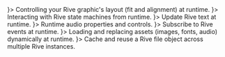 <CardGroup cols={2}>
  <Card title="Layout" href="/runtimes/layout"  icon={<svg xmlns="http://www.w3.org/2000/svg" height="100%" fill="none" viewBox="0 0 16 16" class="size-4 text-gray-500/80 dark:text-gray-400" aria-hidden="true"><path fill="currentColor" fill-rule="evenodd" d="M8.036 1v4.178c0 1.034.839 1.873 1.873 1.873h4.003v6.178a1.77 1.77 0 0 1-1.77 1.77H3.858a1.77 1.77 0 0 1-1.771-1.77V2.771A1.77 1.77 0 0 1 3.857 1zm1.25.145v4.033c0 .345.279.624.623.624h3.889a1.8 1.8 0 0 0-.377-.597L11.618 3.32 9.842 1.525a1.8 1.8 0 0 0-.557-.38" clip-rule="evenodd"></path></svg>}>
    Controlling your Rive graphic's layout (fit and alignment) at runtime.
  </Card>
  <Card title="State Machine" href="/runtimes/state-machines"  icon={<svg xmlns="http://www.w3.org/2000/svg" height="100%" fill="none" viewBox="0 0 16 16" class="size-4 text-gray-500/80 dark:text-gray-400" aria-hidden="true"><path fill="currentColor" fill-rule="evenodd" d="M8.036 1v4.178c0 1.034.839 1.873 1.873 1.873h4.003v6.178a1.77 1.77 0 0 1-1.77 1.77H3.858a1.77 1.77 0 0 1-1.771-1.77V2.771A1.77 1.77 0 0 1 3.857 1zm1.25.145v4.033c0 .345.279.624.623.624h3.889a1.8 1.8 0 0 0-.377-.597L11.618 3.32 9.842 1.525a1.8 1.8 0 0 0-.557-.38" clip-rule="evenodd"></path></svg>}>
    Interacting with Rive state machines from runtime.
  </Card>
  <Card title="Text" href="/runtimes/text"  icon={<svg xmlns="http://www.w3.org/2000/svg" height="100%" fill="none" viewBox="0 0 16 16" class="size-4 text-gray-500/80 dark:text-gray-400" aria-hidden="true"><path fill="currentColor" fill-rule="evenodd" d="M8.036 1v4.178c0 1.034.839 1.873 1.873 1.873h4.003v6.178a1.77 1.77 0 0 1-1.77 1.77H3.858a1.77 1.77 0 0 1-1.771-1.77V2.771A1.77 1.77 0 0 1 3.857 1zm1.25.145v4.033c0 .345.279.624.623.624h3.889a1.8 1.8 0 0 0-.377-.597L11.618 3.32 9.842 1.525a1.8 1.8 0 0 0-.557-.38" clip-rule="evenodd"></path></svg>}>
    Update Rive text at runtime.
  </Card>
  <Card title="Playing Audio" href="/runtimes/playing-audio"  icon={<svg xmlns="http://www.w3.org/2000/svg" height="100%" fill="none" viewBox="0 0 16 16" class="size-4 text-gray-500/80 dark:text-gray-400" aria-hidden="true"><path fill="currentColor" fill-rule="evenodd" d="M8.036 1v4.178c0 1.034.839 1.873 1.873 1.873h4.003v6.178a1.77 1.77 0 0 1-1.77 1.77H3.858a1.77 1.77 0 0 1-1.771-1.77V2.771A1.77 1.77 0 0 1 3.857 1zm1.25.145v4.033c0 .345.279.624.623.624h3.889a1.8 1.8 0 0 0-.377-.597L11.618 3.32 9.842 1.525a1.8 1.8 0 0 0-.557-.38" clip-rule="evenodd"></path></svg>}>
    Runtime audio properties and controls.
  </Card>
    <Card title="Rive Events" href="/runtimes/rive-events"  icon={<svg xmlns="http://www.w3.org/2000/svg" height="100%" fill="none" viewBox="0 0 16 16" class="size-4 text-gray-500/80 dark:text-gray-400" aria-hidden="true"><path fill="currentColor" fill-rule="evenodd" d="M8.036 1v4.178c0 1.034.839 1.873 1.873 1.873h4.003v6.178a1.77 1.77 0 0 1-1.77 1.77H3.858a1.77 1.77 0 0 1-1.771-1.77V2.771A1.77 1.77 0 0 1 3.857 1zm1.25.145v4.033c0 .345.279.624.623.624h3.889a1.8 1.8 0 0 0-.377-.597L11.618 3.32 9.842 1.525a1.8 1.8 0 0 0-.557-.38" clip-rule="evenodd"></path></svg>}>
    Subscribe to Rive events at runtime.
  </Card>
  <Card title="Loading Assets" href="/runtimes/loading-assets"  icon={<svg xmlns="http://www.w3.org/2000/svg" height="100%" fill="none" viewBox="0 0 16 16" class="size-4 text-gray-500/80 dark:text-gray-400" aria-hidden="true"><path fill="currentColor" fill-rule="evenodd" d="M8.036 1v4.178c0 1.034.839 1.873 1.873 1.873h4.003v6.178a1.77 1.77 0 0 1-1.77 1.77H3.858a1.77 1.77 0 0 1-1.771-1.77V2.771A1.77 1.77 0 0 1 3.857 1zm1.25.145v4.033c0 .345.279.624.623.624h3.889a1.8 1.8 0 0 0-.377-.597L11.618 3.32 9.842 1.525a1.8 1.8 0 0 0-.557-.38" clip-rule="evenodd"></path></svg>}>
   Loading and replacing assets (images, fonts, audio) dynamically at runtime.
  </Card>
  <Card title="Caching a Rive File" href="/runtimes/caching-a-rive-file"  icon={<svg xmlns="http://www.w3.org/2000/svg" height="100%" fill="none" viewBox="0 0 16 16" class="size-4 text-gray-500/80 dark:text-gray-400" aria-hidden="true"><path fill="currentColor" fill-rule="evenodd" d="M8.036 1v4.178c0 1.034.839 1.873 1.873 1.873h4.003v6.178a1.77 1.77 0 0 1-1.77 1.77H3.858a1.77 1.77 0 0 1-1.771-1.77V2.771A1.77 1.77 0 0 1 3.857 1zm1.25.145v4.033c0 .345.279.624.623.624h3.889a1.8 1.8 0 0 0-.377-.597L11.618 3.32 9.842 1.525a1.8 1.8 0 0 0-.557-.38" clip-rule="evenodd"></path></svg>}>
   Cache and reuse a Rive file object across multiple Rive instances.
  </Card>
</CardGroup>